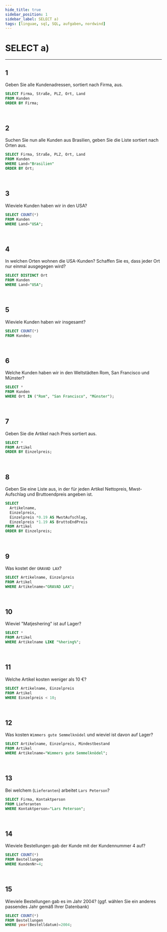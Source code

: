 ```yaml
---
hide_title: true
sidebar_position: 1
sidebar_label: SELECT a)
tags: [linguae, sql, SQL, aufgaben, nordwind]
---
```


<CardHeading>

  # SELECT a)
</CardHeading>

---

<CardChapter>

  ## 1

Geben Sie alle Kundenadressen, sortiert nach Firma, aus.

```sql
SELECT Firma, Straße, PLZ, Ort, Land
FROM Kunden
ORDER BY Firma;
```

</CardChapter>
<br/>

<CardChapter>

  ## 2

Suchen Sie nun alle Kunden aus Brasilien, geben Sie die Liste sortiert nach Orten aus.

```sql
SELECT Firma, Straße, PLZ, Ort, Land
FROM Kunden
WHERE Land="Brasilien"
ORDER BY Ort;
```

</CardChapter>
<br/>

<CardChapter>

  ## 3

Wieviele Kunden haben wir in den USA?

```sql
SELECT COUNT(*) 
FROM Kunden
WHERE Land="USA";
```

</CardChapter>
<br/>

<CardChapter>

  ## 4

In welchen Orten wohnen die USA-Kunden? Schaffen Sie es, dass jeder Ort nur einmal ausgegegen wird?

```sql
SELECT DISTINCT Ort 
FROM Kunden
WHERE Land="USA";
```

</CardChapter>
<br/>

<CardChapter>

  ## 5

  Wieviele Kunden haben wir insgesamt?

```sql
SELECT COUNT(*) 
FROM Kunden;
```

</CardChapter>
<br/>

<CardChapter>

  ## 6

Welche Kunden haben wir in den Weltstädten Rom, San Francisco und Münster?

```sql
SELECT * 
FROM Kunden
WHERE Ort IN ("Rom", "San Francisco", "Münster");
```

</CardChapter>
<br/>

<CardChapter>

  ## 7

  Geben Sie die Artikel nach Preis sortiert aus.

```sql
SELECT *
FROM Artikel
ORDER BY Einzelpreis;
```

</CardChapter>
<br/>

<CardChapter>

  ## 8

  Geben Sie eine Liste aus, in der für jeden Artikel Nettopreis, Mwst-Aufschlag und Bruttoendpreis angeben ist.

```sql
SELECT 
  Artikelname, 
  Einzelpreis, 
  Einzelpreis *0.19 AS MwstAufschlag, 
  Einzelpreis *1.19 AS BruttoEndPreis
FROM Artikel
ORDER BY Einzelpreis;
```

</CardChapter>
<br/>

<CardChapter>

  ## 9

  Was kostet der `GRAVAD LAX`?

```sql
SELECT Artikelname, Einzelpreis
FROM Artikel
WHERE Artikelname="GRAVAD LAX";
```

</CardChapter>
<br/>

<CardChapter>

  ## 10

  Wieviel "Matjeshering" ist auf Lager?

```sql
SELECT *
FROM Artikel
WHERE Artikelname LIKE "%hering%";
```

</CardChapter>
<br/>

<CardChapter>

  ## 11

  Welche Artikel kosten weniger als 10 €?

```sql
SELECT Artikelname, Einzelpreis
FROM Artikel
WHERE Einzelpreis < 10;
```

</CardChapter>
<br/>

<CardChapter>

  ## 12

  Was kosten `Wimmers gute Semmelknödel` und wieviel ist davon auf Lager?

```sql
SELECT Artikelname, Einzelpreis, Mindestbestand
FROM Artikel
WHERE Artikelname="Wimmers gute Semmelknödel";
```

</CardChapter>
<br/>

<CardChapter>

  ## 13

  Bei welchem (`Lieferanten`) arbeitet `Lars Peterson`?

```sql
SELECT Firma, Kontaktperson
FROM Lieferanten
WHERE Kontaktperson="Lars Peterson";
```

</CardChapter>
<br/>

<CardChapter>

  ## 14

  Wieviele Bestellungen gab der Kunde mit der Kundennummer 4 auf?

```sql
SELECT COUNT(*) 
FROM Bestellungen 
WHERE KundenNr=4;
```

</CardChapter>
<br/>

<CardChapter>

  ## 15

Wieviele Bestellungen gab es im Jahr 2004? (ggf. wählen Sie ein anderes passendes Jahr gemäß Ihrer Datenbank)

```sql
SELECT COUNT(*) 
FROM Bestellungen 
WHERE year(Bestelldatum)=2004;
```

</CardChapter>
<br/>

